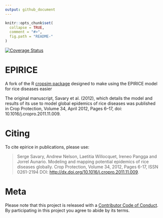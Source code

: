 ```yaml
---
output: github_document
---
```


<!-- README.md is generated from README.Rmd. Please edit that file -->

```r
knitr::opts_chunk$set(
  collapse = TRUE,
  comment = "#>",
  fig.path = "README-"
)
```


[![Coverage Status](https://travis-ci.org/adamhsparks/epirice/master.svg)](https://travis-ci.org/adamhsparks/epirice?branch=master)

# EPIRICE

A fork of the R [cropsim package](https://r-forge.r-project.org/R/?group_id=335)
designed to make using the EPIRICE model for rice diseases easier

The original manuscript, Savary et al. (2012), which details the model and
results of its use to model global epidemics of rice diseases was published in
Crop Protection, Volume 34, April 2012, Pages 6–17,
doi: 10.1016/j.cropro.2011.11.009.

# Citing

To cite epirice in publications, please use:

> Serge Savary, Andrew Nelson, Laetitia Willocquet, Ireneo Pangga and Jorrel
Aunario. Modeling and mapping potential epidemics of rice diseases globally.
Crop Protection, Volume 34, 2012, Pages 6-17, ISSN 0261-2194 DOI:
  [http://dx.doi.org/10.1016/j.cropro.2011.11.009](http://dx.doi.org/10.1016/j.cropro.2011.11.009).

# Meta

Please note that this project is released with a
[Contributor Code of Conduct](CONDUCT.md). By participating in this project you
agree to abide by its terms.

